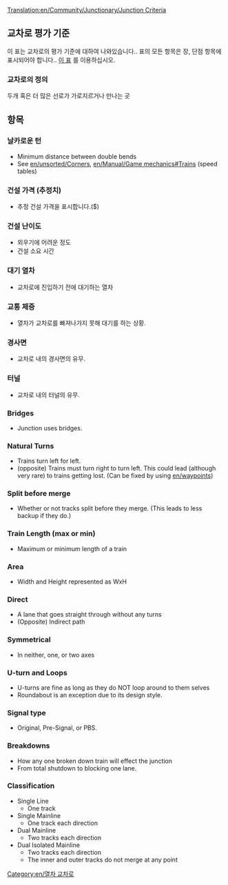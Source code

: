 [[Translation:en/Community/Junctionary/Junction Criteria]]
{{ko/교차로}}
==교차로 평가 기준==
이 표는 교차로의 평가 기준에 대하여 나와있습니다.. 
표의 모든 항목은 장, 단점 항목에 표시되어야 합니다..
[[Template:en/Junction Criteria|이 표]] 를 이용하십시오.

===교차로의 정의===
두개 혹은 더 많은 선로가 가로지르거나 만나는 곳

==항목==

===날카로운 턴===
* Minimum distance between double bends
* See [[en/unsorted/Corners]], [[en/Manual/Game mechanics#Trains]] (speed tables)

===건설 가격 (추정치)===
* 추정 건설 가격을 표시합니다.($)

===건설 난이도===
* 외우기에 어려운 정도
* 건설 소요 시간



===대기 열차===
* 교차로에 진입하기 전에 대기하는 열차

===교통 체증===
* 열차가 교차로를 빠져나가지 못해 대기를 하는 상황.

===경사면===
* 교차로 내의 경사면의 유무.

===터널=== 
* 교차로 내의 터널의 유무.

===Bridges===
* Junction uses bridges.

===Natural Turns=== 
* Trains turn left for left.
* (opposite) Trains must turn right to turn left. This could lead (although very rare) to trains getting lost. (Can be fixed by using [[en/waypoints]])

===Split before merge===
* Whether or not tracks split before they merge. (This leads to less backup if they do.)

===Train Length (max or min)===
* Maximum or minimum length of a train

===Area===
* Width and Height represented as WxH

===Direct===
* A lane that goes straight through without any turns
* (Opposite) Indirect path

===Symmetrical===
* In neither, one, or two axes

===U-turn and Loops===
* U-turns are fine as long as they do NOT loop around to them selves
* Roundabout is an exception due to its design style.

===Signal type===
* Original, Pre-Signal, or PBS.

===Breakdowns===
* How any one broken down train will effect the junction
* From total shutdown to blocking one lane.

===Classification===
* Single Line
** One track 
* Single Mainline
** One track each direction
* Dual Mainline
** Two tracks each direction
* Dual Isolated Mainline
** Two tracks each direction
** The inner and outer tracks do not merge at any point


[[Category:en/열차 교차로]]